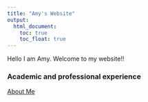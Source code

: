 ```yaml
---
title: "Amy's Website"
output: 
  html_document:
    toc: true
    toc_float: true
---
```


Hello I am Amy. Welcome to my website!! 


### Academic and professional experience

[About Me](about.html)


